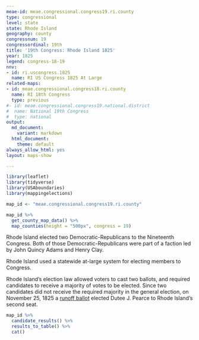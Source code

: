 ```yaml
---
meae-id: meae.congressional.congress19.ri.county
type: congressional
level: state
state: Rhode Island
geography: county
congressnum: 19
congressordinal: 19th
title: '19th Congress: Rhode Island 1825'
year: 1825
legend: congress-18-19
nnv:
- id: ri.uscongress.1825
  name: RI US Congress 1825 At Large
related-maps:
- id: meae.congressional.congress18.ri.county
  name: RI 18th Congress
  type: previous
#- id: meae.congressional.congress19.national.district
#  name: National 19th Congress
#  type: national
output:
  md_document:
    variant: markdown
  html_document:
    theme: default
always_allow_html: yes
layout: maps-show

---
```


```r
library(leaflet)
library(tidyverse)
library(USAboundaries)
library(mappingelections)

map_id <- "meae.congressional.congress19.ri.county"
```

<div class="map">

```r
map_id %>%
  get_county_map_data() %>%
  map_counties(height = "500px", congress = 19)
```

</div>

Rhode Island elected two Democratic-Republicans to the Nineteenth Congress. Both of those Democratic-Republicans were part of a faction led by John Quincy Adams and Henry Clay.

Rhode Island used a statewide at-large system for electing members to Congress.

Rhode Island’s election law allowed voters to cast two ballots, and required candidates to receive a majority of votes to be elected. Since two candidates did not receive the required majority in the general election, on November 25, 1825 a [runoff ballot](https://elections.lib.tufts.edu/catalog/tufts:ri.uscongress1.1825) elected Dutee J. Pearce to Rhode Island’s second seat.

<div class="results-table">

```r
map_id %>%
  candidate_results() %>%
  results_to_table() %>%
  cat()
```

</div>

